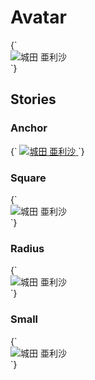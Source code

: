 
<Meta title="Communications/Avatar" />


# Avatar

<Canvas>
  <Story name="Default">
    {`
      <div class="avatar">
        <img src="${require("./assets/avatar_photo.jpg")}" alt="城田 亜利沙" />
      </div>
    `}
  </Story>
</Canvas>

## Stories

### Anchor

<Canvas>
  <Story name="Anchor">
    {`
      <a href="#" class="avatar">
        <img src="${avatarImage}" alt="城田 亜利沙" />
      </a>
    `}
  </Story>
</Canvas>

### Square

<Canvas>
  <Story name="Square">
    {`
      <div class="avatar rounded-none">
        <img src="${avatarImage}" alt="城田 亜利沙" />
      </div>
    `}
  </Story>
</Canvas>

### Radius

<Canvas>
  <Story name="Radius">
    {`
      <div class="avatar rounded">
        <img src="${avatarImage}" alt="城田 亜利沙" />
      </div>
    `}
  </Story>
</Canvas>

### Small

<Canvas>
  <Story name="Small">
    {`
      <div class="avatar w-8 h-8">
        <img src="${avatarImage}" alt="城田 亜利沙" />
      </div>
    `}
  </Story>
</Canvas>
